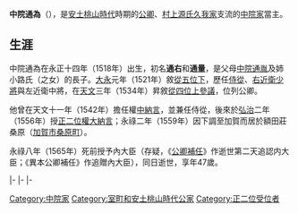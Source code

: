 {{東亞男性歷史人物
|名稱 = 中院通為
|出生日期 = [[永正|永正]]十四年十一月二十四（1518年1月5日）
|逝世日期 = [[永祿|永祿]]八年九月初三（{{death date and age|1565|9|26|1518|1|5}}）
|初名 = 通右、通量
|法號 = 慈西院月亭
|身份 = [[正二位|正二位]][[內大臣|內大臣]]
|主君 = [[後柏原天皇|後柏原天皇]]→[[後奈良天皇|後奈良天皇]]→[[正親町天皇|正親町天皇]]
|父親 = [[中院通胤|中院通胤]]
|母親 = 姉小路氏
|妻 = 三條西氏
|妻之父 = {{link-ja|三條西公條|三条西公条}}
|子 = 中原通總、{{link-ja|中院通勝|中院通勝}}、[[白川雅朝|白川雅朝]]、公嚴
|女 = 岡嶋一吉妻、真祐
}}

{{japanese|japanese=中院 通為|kana=なかのいん みちため|romaji=Nakanoin Michitame}}
'''中院通為'''（{{bd|1518年|1月5日|1565年|9月26日}}），是[[安土桃山時代|安土桃山時代]]時期的[[公卿|公卿]]、[[村上源氏|村上源氏]][[久我家|久我家]]支流的[[中院家|中院家]]當主。

==生涯==
中院通為在永正十四年（1518年）出生，初名'''通右'''和'''通量'''，是父母[[中院通胤|中院通胤]]及姉小路氏（{{link-ja|姉小路濟繼|姉小路済継}}之女）的長子。[[大永|大永]]元年（1521年）敘[[從五位|從五位下]]，歷任[[侍從|侍從]]、[[近衛府|右近衛少將]]與左近衛中將，在[[天文_(後奈良天皇)|天文]]三年（1534年）昇敘[[從四位|從四位上]][[參議|參議]]，位列公卿。

他曾在天文十一年（1542年）擔任權[[中納言|中納言]]，並兼任侍從，後來於[[弘治_(後奈良天皇)|弘治]]二年（1556年）授[[正二位|正二位]][[大納言|權大納言]]；永祿二年（1559年）因下調至加賀而居於額田莊桑原（[[加賀市|加賀市]][[桑原町|桑原町]]）。

永祿八年（1565年）死前授予內大臣（存疑，《[[公卿補任|公卿補任]]》作逝世第二天追認内大臣{{link-ja|宣下|宣下}}；《異本公卿補任》作追贈內大臣），同日逝世，享年47歲。

{{start box|width=auto}}
{{s-pre}}
|-
{{s-before|[[中院通胤|中院通胤]]}}
{{s-title|{{link-ja|中院家|中院寺家}}當主|1530年8月27日－1565年9月26日}}
{{s-after|{{link-ja|中院通勝|中院通勝}}}}
|-
{{s-off}}
|-
{{s-before|{{link-ja|廣橋兼秀|廣橋兼秀}}}}
{{s-title|[[內大臣|內大臣]]|1565年9月26日<br><small>（存疑）</small>}}
{{s-vacant||next=[[勸修寺尹豐|勸修寺尹豐]]}}
{{end box}}

[[Category:中院家|Category:中院家]]
[[Category:室町和安土桃山時代公家|Category:室町和安土桃山時代公家]]
[[Category:正二位受位者|Category:正二位受位者]]
